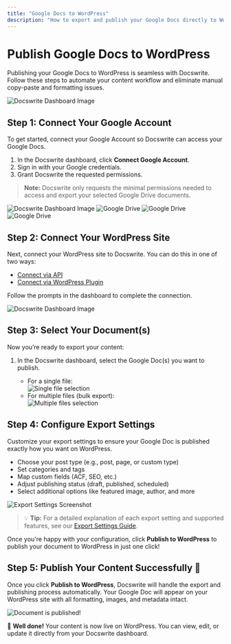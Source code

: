 ```yaml
---
title: "Google Docs to WordPress"
description: "How to export and publish your Google Docs directly to WordPress using Docswrite."
---
```


# Publish Google Docs to WordPress

Publishing your Google Docs to WordPress is seamless with Docswrite. Follow these steps to automate your content workflow and eliminate manual copy-paste and formatting issues.

![Docswrite Dashboard Image](/images/new/dashboard/home.png)

## Step 1: Connect Your Google Account

To get started, connect your Google Account so Docswrite can access your Google Docs.

1. In the Docswrite dashboard, click **Connect Google Account**.
2. Sign in with your Google credentials.
3. Grant Docswrite the requested permissions.

> **Note:** Docswrite only requests the minimal permissions needed to access and export your selected Google Drive documents.

![Docswrite Dashboard Image](/images/new/dashboard/google-drive.png)
![Google Drive](/images/new/dashboard/google-drive-1.png)
![Google Drive](/images/new/dashboard/google-drive-2.png)
![Google Drive](/images/new/dashboard/google-drive-3.png)

## Step 2: Connect Your WordPress Site

Next, connect your WordPress site to Docswrite. You can do this in one of two ways:

- [Connect via API](/integrations/wordpress/api)
- [Connect via WordPress Plugin](/integrations/wordpress/plugin)

Follow the prompts in the dashboard to complete the connection.

![Docswrite Dashboard Image](/images/new/dashboard/after-connection.png)

## Step 3: Select Your Document(s)

Now you’re ready to export your content:

1. In the Docswrite dashboard, select the Google Doc(s) you want to publish.

   - For a single file:  
     ![Single file selection](/images/new/dashboard/select-file-widget.png)
   - For multiple files (bulk export):  
     ![Multiple files selection](/images/new/dashboard/select-files-widget.png)

## Step 4: Configure Export Settings

Customize your export settings to ensure your Google Doc is published exactly how you want on WordPress.

- Choose your post type (e.g., post, page, or custom type)
- Set categories and tags
- Map custom fields (ACF, SEO, etc.)
- Adjust publishing status (draft, published, scheduled)
- Select additional options like featured image, author, and more

![Export Settings Screenshot](/images/new/dashboard/export-google-doc.png)

> 💡 **Tip:** For a detailed explanation of each export setting and supported features, see our [Export Settings Guide](/guides/export-settings).

Once you're happy with your configuration, click **Publish to WordPress** to publish your document to WordPress in just one click!

## Step 5: Publish Your Content Successfully 🎉

Once you click **Publish to WordPress**, Docswrite will handle the export and publishing process automatically. Your Google Doc will appear on your WordPress site with all formatting, images, and metadata intact.

![Document is published!](/images/new/dashboard/publish-doc.png)

🎉 **Well done!** Your content is now live on WordPress. You can view, edit, or update it directly from your Docswrite dashboard.
